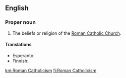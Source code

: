 ==English==

===Proper noun===
{{en-proper noun}}
{{wikipedia}}

# The beliefs or religion of the [[Roman Catholic Church]].

====Translations====
{{trans-top|set of beliefs}}
* Esperanto: {{t|eo|romkatolikismo}}
* Finnish: {{t+|fi|roomalaiskatolisuus}}
{{trans-mid}}
{{trans-bottom}}

[[km:Roman Catholicism]]
[[fi:Roman Catholicism]]